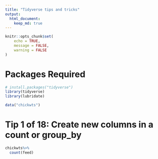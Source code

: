 ---
title: "Tidyverse tips and tricks"
output:
  html_document:
    keep_md: true
---

```{r setup, include=FALSE}
knitr::opts_chunk$set(
	echo = TRUE,
	message = FALSE,
	warning = FALSE
)
```

# Packages Required
```{r}
# install.packages("tidyverse")
library(tidyverse)
library(lubridate)

data("chickwts")


```
# Tip 1 of 18: Create new columns in a count or group_by

```{r}

chickwts%>%
  count(feed)


```


